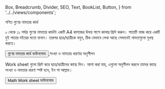   Box,
  Breadcrumb,
  Divider,
  SEO,
  Text,
  BookList,
  Button,
} from '../../views/components';

<SEO pageTitle="গণিত" />
<Box maxWidth={960} margin="0 auto" padding={{ xs: 3, sm: 4 }}>

<Text variant="h2" textAlign="center">
  গণিত
</Text>
<Divider />
<Breadcrumb
  links={[
    { url: '/', name: 'নীড়পাতা' },
    { url: '/study-materials/', name: 'শিক্ষাপোকরণ' },
    { url: '/study-materials/mathematics', name: 'গণিত', isCurrentPage: true },
  ]}
/>
<Divider />

<Text variant="h4" color="primary2">
  গুণের নামতার কার্ড
</Text>

০ থেকে ১১ পর্যন্ত গুণের নামতার কার্ডটা একটি A4 কাগজের উভয় পাশে কালার প্রিন্ট
করুন। পাতাটি ভাজ করে একটি দুই পাতার বইয়ের মতো বানান। তারপর ছাত্র/ছাত্রীকে
বলুন, ঠিক যেভাবে লেখা আছে সেভাবেই নামতাগুলো মুখস্থ করতে।

<Box textAlign="center">
  <a
    href="https://drive.google.com/file/d/1nbiA9Woi2tT-2XN9fPRht7KIbdrUDuvB/view?usp=sharing"
    target="_blank"
    rel="noreferrer noopener"
  >
    <Button variant="primary">গুণের নামতার কার্ড ডাউনলোড</Button>
  </a>
</Box>

<Text variant="h4" color="primary2">
  সংখ্যা ও নামতার ধারণার অনুশীলন
</Text>

Work sheet গুলো প্রিন্ট করে ছাত্র/ছাত্রীদের কাছে দিন। আশা করা যায়, এগুলো অনুশীলন করলে তাদের কাছে সংখ্যা ও নামতার ধারণা স্পষ্ট হবে, ইন শা আল্লাহ।

<Box textAlign="center">
  <a
    href="https://drive.google.com/drive/folders/1XWlnKypIwWWxuwWepNzNP4hWjoKf9VaY?usp=sharing"
    target="_blank"
    rel="noreferrer noopener"
  >
    <Button variant="primary">Math Work sheet ডাউনলোড</Button>
  </a>
</Box>

</Box>
